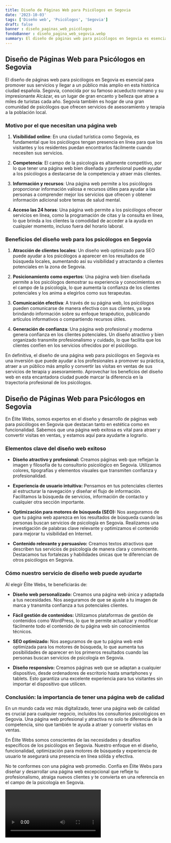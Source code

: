 ```yaml
---
title: Diseño de Páginas Web para Psicólogos en Segovia
date: '2023-10-03'
tags: ['Diseño web', 'Psicólogos', 'Segovia']
draft: false
banner : diseño_paginas_web_psicólogos
fondoBanner : diseño_pagina_web_segovia.webp
summary: El diseño de páginas web para psicólogos en Segovia es esencial para promover sus servicios y llegar a un público más amplio en esta histórica ciudad española. Segovia, conocida por su famoso acueducto romano y su impresionante Alcázar, es un lugar de gran encanto y belleza que atrae a miles de turistas cada año. Segovia también es hogar de una gran comunidad de psicólogos que ofrecen servicios de asesoramiento y terapia a la población local.
---
```


## Diseño de Páginas Web para Psicólogos en Segovia

El diseño de páginas web para psicólogos en Segovia es esencial para promover sus servicios y llegar a un público más amplio en esta histórica ciudad española. Segovia, conocida por su famoso acueducto romano y su impresionante Alcázar, es un lugar de gran encanto y belleza que atrae a miles de turistas cada año. Segovia también es hogar de una gran comunidad de psicólogos que ofrecen servicios de asesoramiento y terapia a la población local.

### Motivo por el que necesitan una página web

1. **Visibilidad online**: En una ciudad turística como Segovia, es fundamental que los psicólogos tengan presencia en línea para que los visitantes y los residentes puedan encontrarlos fácilmente cuando necesiten sus servicios.

2. **Competencia**: El campo de la psicología es altamente competitivo, por lo que tener una página web bien diseñada y profesional puede ayudar a los psicólogos a destacarse de la competencia y atraer más clientes.

3. **Información y recursos**: Una página web permite a los psicólogos proporcionar información valiosa e recursos útiles para ayudar a las personas a comprender mejor los servicios que ofrecen y obtener información adicional sobre temas de salud mental.

4. **Acceso las 24 horas**: Una página web permite a los psicólogos ofrecer servicios en línea, como la programación de citas y la consulta en línea, lo que brinda a los clientes la comodidad de acceder a la ayuda en cualquier momento, incluso fuera del horario laboral.

### Beneficios del diseño web para los psicólogos en Segovia

1. **Atracción de clientes locales**: Un diseño web optimizado para SEO puede ayudar a los psicólogos a aparecer en los resultados de búsqueda locales, aumentando así su visibilidad y atractando a clientes potenciales en la zona de Segovia.

2. **Posicionamiento como expertos**: Una página web bien diseñada permite a los psicólogos demostrar su experiencia y conocimientos en el campo de la psicología, lo que aumenta la confianza de los clientes potenciales y los anima a elegirlos como sus terapeutas.

3. **Comunicación efectiva**: A través de su página web, los psicólogos pueden comunicarse de manera efectiva con sus clientes, ya sea brindando información sobre su enfoque terapéutico, publicando artículos informativos o compartiendo recursos útiles.

4. **Generación de confianza**: Una página web profesional y moderna genera confianza en los clientes potenciales. Un diseño atractivo y bien organizado transmite profesionalismo y cuidado, lo que facilita que los clientes confíen en los servicios ofrecidos por el psicólogo.

En definitiva, el diseño de una página web para psicólogos en Segovia es una inversión que puede ayudar a los profesionales a promover su práctica, atraer a un público más amplio y convertir las visitas en ventas de sus servicios de terapia y asesoramiento. Aprovechar los beneficios del diseño web en esta encantadora ciudad puede marcar la diferencia en la trayectoria profesional de los psicólogos.

<GifSeo />

<Cta />

## Diseño de Páginas Web para Psicólogos en Segovia

En Élite Webs, somos expertos en el diseño y desarrollo de páginas web para psicólogos en Segovia que destacan tanto en estética como en funcionalidad. Sabemos que una página web exitosa es vital para atraer y convertir visitas en ventas, y estamos aquí para ayudarte a lograrlo.

### Elementos clave del diseño web exitoso

- **Diseño atractivo y profesional:** Creamos páginas web que reflejan la imagen y filosofía de tu consultorio psicológico en Segovia. Utilizamos colores, tipografías y elementos visuales que transmiten confianza y profesionalidad.

- **Experiencia de usuario intuitiva:** Pensamos en tus potenciales clientes al estructurar la navegación y diseñar el flujo de información. Facilitamos la búsqueda de servicios, información de contacto y cualquier otra sección importante.

- **Optimización para motores de búsqueda (SEO):** Nos aseguramos de que tu página web aparezca en los resultados de búsqueda cuando las personas buscan servicios de psicología en Segovia. Realizamos una investigación de palabras clave relevante y optimizamos el contenido para mejorar tu visibilidad en Internet.

- **Contenido relevante y persuasivo:** Creamos textos atractivos que describen tus servicios de psicología de manera clara y convincente. Destacamos tus fortalezas y habilidades únicas que te diferencian de otros psicólogos en Segovia.

### Cómo nuestro servicio de diseño web puede ayudarte

Al elegir Élite Webs, te beneficiarás de:

- **Diseño web personalizado:** Creamos una página web única y adaptada a tus necesidades. Nos aseguramos de que se ajuste a tu imagen de marca y transmita confianza a tus potenciales clientes.

- **Fácil gestión de contenidos:** Utilizamos plataformas de gestión de contenidos como WordPress, lo que te permite actualizar y modificar fácilmente todo el contenido de tu página web sin conocimientos técnicos.

- **SEO optimizado:** Nos aseguramos de que tu página web esté optimizada para los motores de búsqueda, lo que aumenta tus posibilidades de aparecer en los primeros resultados cuando las personas buscan servicios de psicología en Segovia.

- **Diseño responsivo:** Creamos páginas web que se adaptan a cualquier dispositivo, desde ordenadores de escritorio hasta smartphones y tablets. Esto garantiza una excelente experiencia para tus visitantes sin importar el dispositivo que utilicen.

### Conclusión: la importancia de tener una página web de calidad

En un mundo cada vez más digitalizado, tener una página web de calidad es crucial para cualquier negocio, incluidos los consultorios psicológicos en Segovia. Una página web profesional y atractiva no solo te diferencia de la competencia, sino que también te ayuda a atraer y convertir visitas en ventas.

En Élite Webs somos conscientes de las necesidades y desafíos específicos de los psicólogos en Segovia. Nuestro enfoque en el diseño, funcionalidad, optimización para motores de búsqueda y experiencia de usuario te asegurará una presencia en línea sólida y efectiva.

No te conformes con una página web promedio. Confía en Élite Webs para diseñar y desarrollar una página web excepcional que refleje tu profesionalismo, atraiga nuevos clientes y te convierta en una referencia en el campo de la psicología en Segovia.

<Video />

<CtaBot job='Psicólogos' city='Segovia'/>

<Gmaps query='Segovia+españa+maps' />